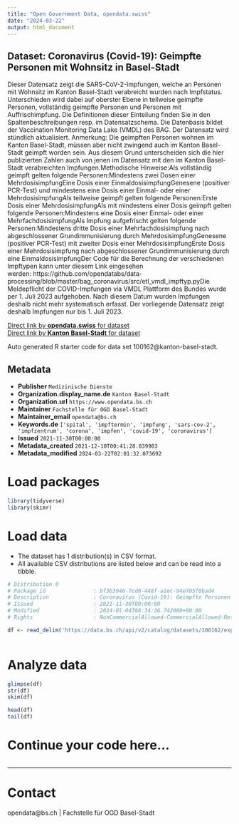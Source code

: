 ```yaml
---
title: "Open Government Data, opendata.swiss"
date: "2024-03-22"
output: html_document
---
```


## Dataset: Coronavirus (Covid-19): Geimpfte Personen mit Wohnsitz in Basel-Stadt

Dieser Datensatz zeigt die SARS-CoV-2-Impfungen, welche an Personen mit Wohnsitz im Kanton Basel-Stadt verabreicht wurden nach Impfstatus. Unterschieden wird dabei auf oberster Ebene in teilweise geimpfte Personen, vollständig geimpfte Personen und Personen mit Auffrischimpfung. Die Definitionen dieser Einteilung finden Sie in den Spaltenbeschreibungen resp. im Datensatzschema. Die Datenbasis bildet der Vaccination Monitoring Data Lake (VMDL) des BAG. Der Datensatz wird stündlich aktualisiert. Anmerkung: Die geimpften Personen wohnen im Kanton Basel-Stadt, müssen aber nicht zwingend auch im Kanton Basel-Stadt geimpft worden sein. Aus diesem Grund unterscheiden sich die hier publizierten Zahlen auch von jenen im Datensatz mit den im Kanton Basel-Stadt verabreichten Impfungen.Methodische Hinweise:Als vollständig geimpft gelten folgende Personen:Mindestens zwei Dosen einer MehrdosisimpfungEine Dosis einer EinmaldosisimpfungGenesene (positiver PCR-Test) und mindestens eine Dosis einer Einmal- oder einer MehrdosisimpfungAls teilweise geimpft gelten folgende Personen:Erste Dosis einer MehrdosisimpfungAls mit mindestens einer Dosis geimpft gelten folgende Personen:Mindestens eine Dosis einer Einmal- oder einer MehrfachdosisimpfungAls Impfung aufgefrischt gelten folgende Personen:Mindestens dritte Dosis einer Mehrfachdosisimpfung nach abgeschlossener Grundimmunisierung durch MehrdosisimpfungGenesene (positiver PCR-Test) mit zweiter Dosis einer MehrdosisimpfungErste Dosis einer Mehrdosisimpfung nach abgeschlossener Grundimmunisierung durch eine EinmaldosisimpfungDer Code für die Berechnung der verschiedenen Impftypen kann unter diesem Link eingesehen werden: https://github.com/opendatabs/data-processing/blob/master/bag_coronavirus/src/etl_vmdl_impftyp.pyDie Meldepflicht der COVID-Impfungen via VMDL Plattform des Bundes wurde per 1. Juli 2023 aufgehoben. Nach diesem Datum wurden Impfungen deshalb nicht mehr systematisch erfasst. Der vorliegende Datensatz zeigt deshalb Impfungen nur bis 1. Juli 2023.

[Direct link by **opendata.swiss** for dataset](https://opendata.swiss/de/dataset/coronavirus-covid-19-geimpfte-personen-mit-wohnsitz-in-basel-stadt)<br>
[Direct link by **Kanton Basel-Stadt** for dataset](https://data.bs.ch/explore/dataset/100162/)

Auto generated R starter code for data set 100162@kanton-basel-stadt.

## Metadata

- **Publisher** `Medizinische Dienste`
- **Organization.display_name.de** `Kanton Basel-Stadt`
- **Organization.url** `https://www.opendata.bs.ch`
- **Maintainer** `Fachstelle für OGD Basel-Stadt`
- **Maintainer_email** `opendata@bs.ch`
- **Keywords.de** `['spital', 'impftermin', 'impfung', 'sars-cov-2', 'impfzentrum', 'corona', 'impfen', 'covid-19', 'coronavirus']`
- **Issued** `2021-11-30T00:00:00`
- **Metadata_created** `2021-12-10T00:41:28.839903`
- **Metadata_modified** `2024-03-22T02:01:32.073692`


# Load packages

```r

library(tidyverse)
library(skimr)

```

# Load data

-   The dataset has 1 distribution(s) in CSV format.
-   All available CSV distributions are listed below and can be read into a tibble.

```r

# Distribution 0
# Package_id               : bf3b3946-7cd0-448f-a1ec-94e705f0bad4
# Description              : Coronavirus (Covid-19): Geimpfte Personen mit Wohnsitz in Basel-Stadt (csv)
# Issued                   : 2021-11-30T00:00:00
# Modified                 : 2024-01-04T08:34:36.742000+00:00
# Rights                   : NonCommercialAllowed-CommercialAllowed-ReferenceRequired

df <- read_delim('https://data.bs.ch/api/v2/catalog/datasets/100162/exports/csv')



```

# Analyze data

```r

glimpse(df)
str(df)
skim(df)

head(df)
tail(df)

```

# Continue your code here...

```r

```

------------------------------------------------------------------------

# Contact

opendata@bs.ch | Fachstelle für OGD Basel-Stadt

